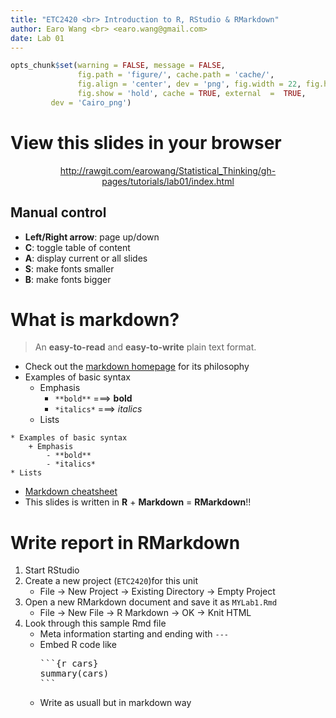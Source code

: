 ```yaml
---
title: "ETC2420 <br> Introduction to R, RStudio & RMarkdown"
author: Earo Wang <br> <earo.wang@gmail.com>
date: Lab 01
---
```


```r
opts_chunk$set(warning = FALSE, message = FALSE,
			   fig.path = 'figure/', cache.path = 'cache/', 
			   fig.align = 'center', dev = 'png', fig.width = 22, fig.height = 10, 
			   fig.show = 'hold', cache = TRUE, external  =  TRUE,
         dev = 'Cairo_png')
```

# View this slides in your browser

<center>
<http://rawgit.com/earowang/Statistical_Thinking/gh-pages/tutorials/lab01/index.html>
</center>

## Manual control
* **Left/Right arrow**: page up/down
* **C**: toggle table of content
* **A**: display current or all slides
* **S**: make fonts smaller
* **B**: make fonts bigger

# What is markdown?

> An **easy-to-read** and **easy-to-write** plain text format.

* Check out the [markdown homepage](https://daringfireball.net/projects/markdown/)
  for its philosophy
* Examples of basic syntax
    + Emphasis
        - `**bold**` ===> **bold**
        - `*italics*` ===> *italics*
    * Lists

```
* Examples of basic syntax
    + Emphasis
        - **bold**
        - *italics*
* Lists
```

* [Markdown cheatsheet](https://github.com/adam-p/markdown-here/wiki/Markdown-Cheatsheet)
* This slides is written in **R** + **Markdown** = **RMarkdown**!!

# Write report in RMarkdown

1. Start RStudio
2. Create a new project (`ETC2420`)for this unit
    + File -> New Project -> Existing Directory -> Empty Project
3. Open a new RMarkdown document and save it as `MYLab1.Rmd` 
    * File -> New File -> R Markdown -> OK -> Knit HTML
4. Look through this sample Rmd file
    + Meta information starting and ending with `---`
    + Embed R code like 
<pre>```{r cars} 
summary(cars)
```</pre>
    * Write as usuall but in markdown way

<meta name="copyright" content="LICENSE: CC BY-NC 3.0 US" />
